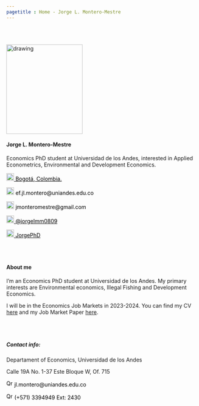 ```yaml
---
pagetitle : Home - Jorge L. Montero-Mestre
---
```


<br>  </br> <!--- Agrega lineas en blanco --->

<!------------- Panel de la izquierda ------------->
<div class="col-sm-4">

<!-- Foto completa -->
<img src="./images/image2.png" class="center" alt="drawing" width="200" height="235"/>

#### Jorge L. Montero-Mestre

Economics PhD student at Universidad de los Andes, interested in Applied Econometrics, Environmental and Development Economics.

<!-- Location -->
<a href="https://www.google.com/maps/place/Bogotá/@4.6486259,-74.2478944,11z/data=!3m1!4b1!4m5!3m4!1s0x8e3f9bfd2da6cb29:0x239d635520a33914!8m2!3d4.7109886!4d-74.072092" style="color:black;"> <img alt="Qries" src="./images/location.png" width="20" height="20">  Bogotá, Colombia.</a>

<!-- Correo -->
<p style="color:black"><img alt="Qries" src="./images/correo.png" width="20" height="20"> ef.jl.montero@uniandes.edu.co </img></p>

<!-- Correo -->
<p style="color:black"><img alt="Qries" src="./images/correo.png" width="20" height="20"> jmonteromestre@gmail.com </img></p>

<!-- Twitter -->
 <a href="https://twitter.com/jorgelmm0809" style="color:black;"> <img alt="Qries" src="./images/twitter.jpg" width="20" height="20">  @jorgelmm0809</a> 


<!-- GitHub -->
<a href="https://github.com/JorgePhD" style="color:black;"> <img alt="Qries" src="./images/github.png" width="20" height="20">  JorgePhD</a>

</div>
<!------------- Fin panel de la izquierda ------------->

<!------------- Panel de la derecha ------------->
<div class="col-sm-8">

<br>  </br> <!--- Agrega lineas en blanco --->

#### About me

I’m an Economics PhD student at Universidad de los Andes. My primary interests are Environmental economics, Illegal Fishing and Development Economics.

I will be in the Economics Job Markets in 2023-2024. You can find my CV <a href="https://jorgephd.github.io/jorge-montero.github.io/cv/CV_JorgeMontero.pdf">here</a>
and my Job Market Paper <a href="https://jorgephd.github.io/jorge-montero.github.io/research/MPAs_Fishing_MRE_vf.pdf">here</a>.

<br>  </br> <!--- Agrega lineas en blanco --->

##### Contact info:

<p style="color:black">Departament of Economics, Universidad de los Andes

Calle 19A No. 1-37 Este Bloque W, Of. 715</p>

<!-- Correo -->
<p style="color:black"><img alt="Qries" src="./images/correo.png" width="17" height="17"> jl.montero@uniandes.edu.co </img></p>

<!-- Tel -->
<p style="color:black"> <img alt="Qries" src="./images/tel.png" width="17" height="17"> (+571) 3394949 Ext: 2430 </img></p>

</div> <!--- FIn del panel de la derecha --->
